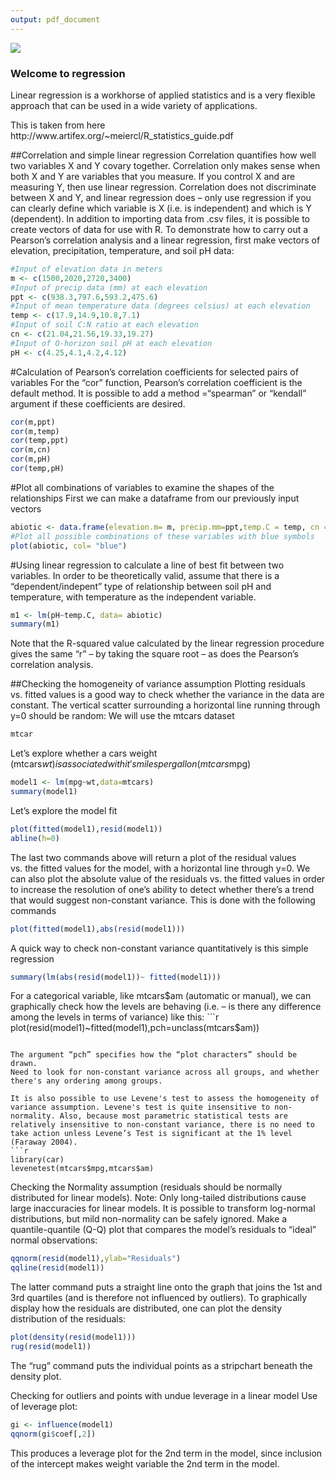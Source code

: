 ```yaml
---
output: pdf_document
---
```


<!--![](S://PCAPH//PCAPH//Individuals Folders//Mark #Kelly//Teaching//R//learnR//Handbook//learnR.png) -->

![](//Users//Mark//Dropbox//R//learnR//Handbook//learnR.png) 

### Welcome to regression

Linear regression is a workhorse of applied statistics and is a very flexible approach that can be used in a wide variety of applications.

This is taken from here http://www.artifex.org/~meiercl/R_statistics_guide.pdf

##Correlation and simple linear regression
Correlation quantifies how well two variables X and Y covary together. Correlation only makes sense when both X and Y are variables that you measure. If you control X and are measuring Y, then use linear regression. Correlation does not discriminate between X and Y, and linear regression does – only use regression if you can clearly define which variable is X (i.e. is independent) and which is Y (dependent).
In addition to importing data from .csv files, it is possible to create vectors of data for use with R. To demonstrate how to carry out a Pearson’s correlation analysis and a linear regression, first make vectors of elevation, precipitation, temperature, and soil pH data:

```r
#Input of elevation data in meters
m <- c(1500,2020,2720,3400)
#Input of precip data (mm) at each elevation
ppt <- c(938.3,797.6,593.2,475.6)
#Input of mean temperature data (degrees celsius) at each elevation
temp <- c(17.9,14.9,10.8,7.1)
#Input of soil C:N ratio at each elevation
cn <- c(21.04,21.56,19.33,19.27)
#Input of O-horizon soil pH at each elevation
pH <- c(4.25,4.1,4.2,4.12)
```

#Calculation of Pearson’s correlation coefficients for selected pairs of variables
For the “cor” function, Pearson’s correlation coefficient is the default method. It is possible to add a method ="spearman" or "kendall" argument if these coefficients are desired.

```r
cor(m,ppt)
cor(m,temp)
cor(temp,ppt)
cor(m,cn)
cor(m,pH)
cor(temp,pH)
```

#Plot all combinations of variables to examine the shapes of the relationships
First we can make a dataframe from our previously input vectors
```r
abiotic <- data.frame(elevation.m= m, precip.mm=ppt,temp.C = temp, cn = cn, pH= pH)
#Plot all possible combinations of these variables with blue symbols
plot(abiotic, col= "blue")
```

#Using linear regression to calculate a line of best fit between two variables.
In order to be theoretically valid, assume that there is a “dependent/indepent” type of relationship between soil pH and temperature, with temperature as the independent variable.
```r
m1 <- lm(pH~temp.C, data= abiotic)
summary(m1)
```
Note that the R-squared value calculated by the linear regression procedure gives the same “r” – by taking the square root – as does the Pearson’s correlation analysis.

##Checking the homogeneity of variance assumption
Plotting residuals vs. fitted values is a good way to check whether the variance in the data are constant. The vertical scatter surrounding a horizontal line running through y=0 should be random:
We will use the mtcars dataset

```r
mtcar
```

Let's explore whether a cars weight (mtcars$wt) is associated with it's miles per gallon (mtcars$mpg)
```r
model1 <- lm(mpg~wt,data=mtcars)
summary(model1)
```
Let's explore the model fit
```r
plot(fitted(model1),resid(model1))
abline(h=0)
```

The last two commands above will return a plot of the residual values vs. the fitted values for the model, with a horizontal line through y=0.
We can also plot the absolute value of the residuals vs. the fitted values in order to increase the resolution of one's ability to detect whether there's a trend that would suggest non-constant variance. This is done with the following commands
```r
plot(fitted(model1),abs(resid(model1)))
```

A quick way to check non-constant variance quantitatively is this simple regression
```r
summary(lm(abs(resid(model1))~ fitted(model1)))
```

For a categorical variable, like mtcars$am (automatic or manual), we can graphically check how the levels are behaving (i.e. – is there any difference among the levels in terms of variance) like this:
```r
plot(resid(model1)~fitted(model1),pch=unclass(mtcars$am))
```

The argument “pch” specifies how the “plot characters” should be drawn. 
Need to look for non-constant variance across all groups, and whether there's any ordering among groups.

It is also possible to use Levene's test to assess the homogeneity of variance assumption. Levene's test is quite insensitive to non-normality. Also, because most parametric statistical tests are relatively insensitive to non-constant variance, there is no need to take action unless Levene’s Test is significant at the 1% level (Faraway 2004).
```r
library(car)
levenetest(mtcars$mpg,mtcars$am)
```

Checking the Normality assumption (residuals should be normally distributed for linear models). Note: Only long-tailed distributions cause large inaccuracies for linear models. It is possible to transform log-normal distributions, but mild non-normality can be safely ignored. 
Make a quantile-quantile (Q-Q) plot that compares the model’s residuals to “ideal” normal observations:
```r
qqnorm(resid(model1),ylab="Residuals")
qqline(resid(model1))
```

The latter command puts a straight line onto the graph that joins the 1st and 3rd quartiles (and is therefore not influenced by outliers).
To graphically display how the residuals are distributed, one can plot the density distribution of the residuals:
```r
plot(density(resid(model1)))
rug(resid(model1))
```
The “rug” command puts the individual points as a stripchart beneath the density plot.

Checking for outliers and points with undue leverage in a linear model
Use of leverage plot:
```r
gi <- influence(model1)
qqnorm(gi$coef[,2])
```

This produces a leverage plot for the 2nd term in the model, since inclusion of the intercept makes weight variable the 2nd term in the model.
